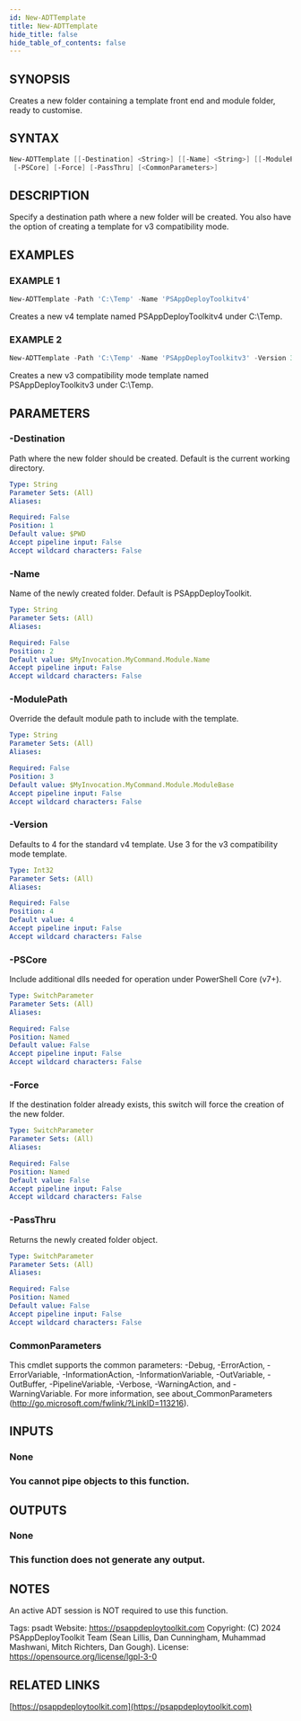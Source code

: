 ```yaml
---
id: New-ADTTemplate
title: New-ADTTemplate
hide_title: false
hide_table_of_contents: false
---
```


## SYNOPSIS

Creates a new folder containing a template front end and module folder, ready to customise.

## SYNTAX

```powershell
New-ADTTemplate [[-Destination] <String>] [[-Name] <String>] [[-ModulePath] <String>] [[-Version] <Int32>]
 [-PSCore] [-Force] [-PassThru] [<CommonParameters>]
```

## DESCRIPTION

Specify a destination path where a new folder will be created.
You also have the option of creating a template for v3 compatibility mode.

## EXAMPLES

### EXAMPLE 1

```powershell
New-ADTTemplate -Path 'C:\Temp' -Name 'PSAppDeployToolkitv4'
```

Creates a new v4 template named PSAppDeployToolkitv4 under C:\Temp.

### EXAMPLE 2

```powershell
New-ADTTemplate -Path 'C:\Temp' -Name 'PSAppDeployToolkitv3' -Version 3
```

Creates a new v3 compatibility mode template named PSAppDeployToolkitv3 under C:\Temp.

## PARAMETERS

### -Destination

Path where the new folder should be created.
Default is the current working directory.

```yaml
Type: String
Parameter Sets: (All)
Aliases:

Required: False
Position: 1
Default value: $PWD
Accept pipeline input: False
Accept wildcard characters: False
```

### -Name

Name of the newly created folder.
Default is PSAppDeployToolkit.

```yaml
Type: String
Parameter Sets: (All)
Aliases:

Required: False
Position: 2
Default value: $MyInvocation.MyCommand.Module.Name
Accept pipeline input: False
Accept wildcard characters: False
```

### -ModulePath

Override the default module path to include with the template.

```yaml
Type: String
Parameter Sets: (All)
Aliases:

Required: False
Position: 3
Default value: $MyInvocation.MyCommand.Module.ModuleBase
Accept pipeline input: False
Accept wildcard characters: False
```

### -Version

Defaults to 4 for the standard v4 template.
Use 3 for the v3 compatibility mode template.

```yaml
Type: Int32
Parameter Sets: (All)
Aliases:

Required: False
Position: 4
Default value: 4
Accept pipeline input: False
Accept wildcard characters: False
```

### -PSCore

Include additional dlls needed for operation under PowerShell Core (v7+).

```yaml
Type: SwitchParameter
Parameter Sets: (All)
Aliases:

Required: False
Position: Named
Default value: False
Accept pipeline input: False
Accept wildcard characters: False
```

### -Force

If the destination folder already exists, this switch will force the creation of the new folder.

```yaml
Type: SwitchParameter
Parameter Sets: (All)
Aliases:

Required: False
Position: Named
Default value: False
Accept pipeline input: False
Accept wildcard characters: False
```

### -PassThru

Returns the newly created folder object.

```yaml
Type: SwitchParameter
Parameter Sets: (All)
Aliases:

Required: False
Position: Named
Default value: False
Accept pipeline input: False
Accept wildcard characters: False
```

### CommonParameters

This cmdlet supports the common parameters: -Debug, -ErrorAction, -ErrorVariable, -InformationAction, -InformationVariable, -OutVariable, -OutBuffer, -PipelineVariable, -Verbose, -WarningAction, and -WarningVariable.
For more information, see about_CommonParameters (http://go.microsoft.com/fwlink/?LinkID=113216).

## INPUTS

### None

### You cannot pipe objects to this function.
## OUTPUTS

### None

### This function does not generate any output.
## NOTES
An active ADT session is NOT required to use this function.

Tags: psadt
Website: https://psappdeploytoolkit.com
Copyright: (C) 2024 PSAppDeployToolkit Team (Sean Lillis, Dan Cunningham, Muhammad Mashwani, Mitch Richters, Dan Gough).
License: https://opensource.org/license/lgpl-3-0

## RELATED LINKS

[https://psappdeploytoolkit.com](https://psappdeploytoolkit.com)
